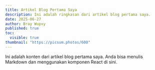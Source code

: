 ```yaml
---
title: Artikel Blog Pertama Saya
description: Ini adalah ringkasan dari artikel blog pertama saya.
date: 2025-06-27
author: Bray Wupxy
published: true
toc:
  visible: true
thumbnail: "https://picsum.photos/600"
---
```


Ini adalah konten dari artikel blog pertama saya. Anda bisa menulis Markdown dan menggunakan komponen React di sini.
